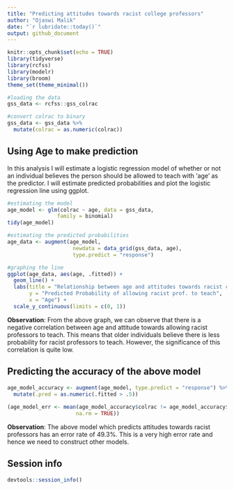 ```yaml
---
title: "Predicting attitudes towards racist college professors"
author: "Ojaswi Malik"
date: "`r lubridate::today()`"
output: github_document
---
```


```r
knitr::opts_chunk$set(echo = TRUE)
library(tidyverse)
library(rcfss)
library(modelr)
library(broom)
theme_set(theme_minimal())
```

```r
#loading the data
gss_data <- rcfss::gss_colrac

#convert colrac to binary
gss_data <- gss_data %>%
  mutate(colrac = as.numeric(colrac))

```

## Using Age to make prediction

In this analysis I will estimate a logistic regression model of whether or not an individual believes the person should be allowed to teach with 'age' as the predictor. I will estimate predicted probabilities and plot the logistic regression line using ggplot.

```r
#estimating the model
age_model <- glm(colrac ~ age, data = gss_data,
                family = binomial)
tidy(age_model)

#estimating the predicted probabilities
age_data <- augment(age_model,
                     newdata = data_grid(gss_data, age),
                     type.predict = "response")

#graphing the line
ggplot(age_data, aes(age, .fitted)) +
  geom_line() +
  labs(title = "Relationship between age and attitudes towards racist college professors",
       y = "Predicted Probability of allowing racist prof. to teach",
       x = "Age") +
  scale_y_continuous(limits = c(0, 1))

```

**Observation**: From the above graph, we can observe that there is a negative correlation between age and attitude towards allowing racist professors to teach. This means that older individuals believe there is less probability for racist professors to teach. However, the significance of this correlation is quite low.

## Predicting the accuracy of the above model

```r

age_model_accuracy <- augment(age_model, type.predict = "response") %>%
  mutate(.pred = as.numeric(.fitted > .5))
    
(age_model_err <- mean(age_model_accuracy$colrac != age_model_accuracy$.pred,
                      na.rm = TRUE))

```

**Observation**: The above model which predicts attitudes towards racist professors has an error rate of 49.3%. This is a very high error rate and hence we need to construct other models.

## Session info

```r
devtools::session_info()
```
